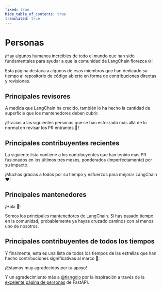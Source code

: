 ```yaml
---
fixed: true
hide_table_of_contents: true
translated: true
---
```



# Personas

¡Hay algunos humanos increíbles de todo el mundo que han sido fundamentales para ayudar a que la comunidad de LangChain florezca 🌐!

Esta página destaca a algunos de esos miembros que han dedicado su tiempo al repositorio de código abierto en forma de contribuciones directas y revisiones.

## Principales revisores

A medida que LangChain ha crecido, también lo ha hecho la cantidad de superficie que los mantenedores deben cubrir.

¡Gracias a las siguientes personas que se han esforzado más allá de lo normal en revisar los PR entrantes 🙏!

<People type="top_reviewers"></People>

## Principales contribuyentes recientes

La siguiente lista contiene a los contribuyentes que han tenido más PR fusionados en los últimos tres meses, ponderados (imperfectamente) por su impacto.

¡Muchas gracias a todos por su tiempo y esfuerzos para mejorar LangChain ❤️!

<People type="top_recent_contributors" count="20"></People>

## Principales mantenedores

¡Hola 👋!

Somos los principales mantenedores de LangChain. Si has pasado tiempo en la comunidad, probablemente ya hayas cruzado caminos con al menos uno de nosotros.

<People type="maintainers"></People>

## Principales contribuyentes de todos los tiempos

Y finalmente, esta es una lista de todos los tiempos de las estrellas que han hecho contribuciones significativas al marco 🌟:

<People type="top_contributors"></People>

¡Estamos muy agradecidos por tu apoyo!

Y un agradecimiento más a [@tiangolo](https://github.com/tiangolo) por la inspiración a través de la [excelente página de personas](https://fastapi.tiangolo.com/fastapi-people) de FastAPI.
